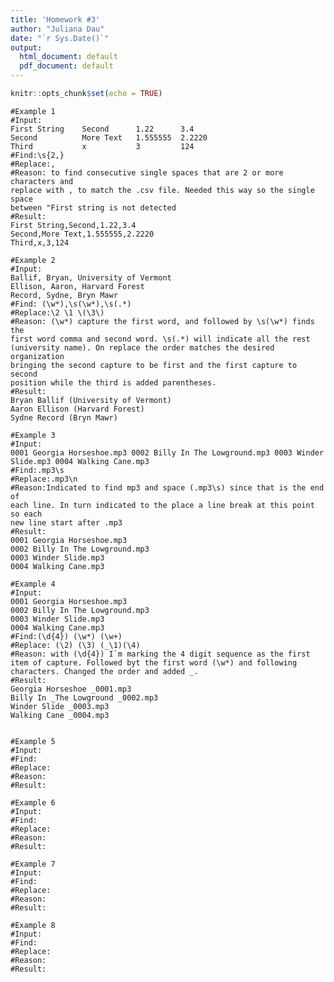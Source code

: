 ```yaml
---
title: 'Homework #3'
author: "Juliana Dau"
date: "`r Sys.Date()`"
output:
  html_document: default
  pdf_document: default
---
```


```r
knitr::opts_chunk$set(echo = TRUE)
```

```
#Example 1
#Input:
First String    Second      1.22      3.4
Second          More Text   1.555555  2.2220
Third           x           3         124
#Find:\s{2,}
#Replace:,
#Reason: to find consecutive single spaces that are 2 or more characters and 
replace with , to match the .csv file. Needed this way so the single space
between "First string is not detected
#Result:
First String,Second,1.22,3.4
Second,More Text,1.555555,2.2220
Third,x,3,124
```
```
#Example 2
#Input:
Ballif, Bryan, University of Vermont
Ellison, Aaron, Harvard Forest
Record, Sydne, Bryn Mawr
#Find: (\w*),\s(\w*),\s(.*)
#Replace:\2 \1 \(\3\)
#Reason: (\w*) capture the first word, and followed by \s(\w*) finds the 
first word comma and second word. \s(.*) will indicate all the rest 
(university name). On replace the order matches the desired organization 
bringing the second capture to be first and the first capture to second 
position while the third is added parentheses.
#Result:
Bryan Ballif (University of Vermont)
Aaron Ellison (Harvard Forest)
Sydne Record (Bryn Mawr)

```
```
#Example 3
#Input:
0001 Georgia Horseshoe.mp3 0002 Billy In The Lowground.mp3 0003 Winder Slide.mp3 0004 Walking Cane.mp3
#Find:.mp3\s
#Replace:.mp3\n
#Reason:Indicated to find mp3 and space (.mp3\s) since that is the end of 
each line. In turn indicated to the place a line break at this point so each 
new line start after .mp3
#Result:
0001 Georgia Horseshoe.mp3
0002 Billy In The Lowground.mp3
0003 Winder Slide.mp3
0004 Walking Cane.mp3

```
```
#Example 4
#Input: 
0001 Georgia Horseshoe.mp3
0002 Billy In The Lowground.mp3
0003 Winder Slide.mp3
0004 Walking Cane.mp3
#Find:(\d{4}) (\w*) (\w+)
#Replace: (\2) (\3) (_\1)(\4)
#Reason: with (\d{4}) I`m marking the 4 digit sequence as the first item of capture. Followed byt the first word (\w*) and following characters. Changed the order and added _. 
#Result: 
Georgia Horseshoe _0001.mp3
Billy In _The Lowground _0002.mp3
Winder Slide _0003.mp3
Walking Cane _0004.mp3

```
```

#Example 5
#Input:
#Find:
#Replace:
#Reason:
#Result:

```
```
#Example 6
#Input:
#Find:
#Replace:
#Reason:
#Result:

```
```
#Example 7
#Input:
#Find:
#Replace:
#Reason:
#Result:
```
```
#Example 8
#Input:
#Find:
#Replace:
#Reason:
#Result:
```
